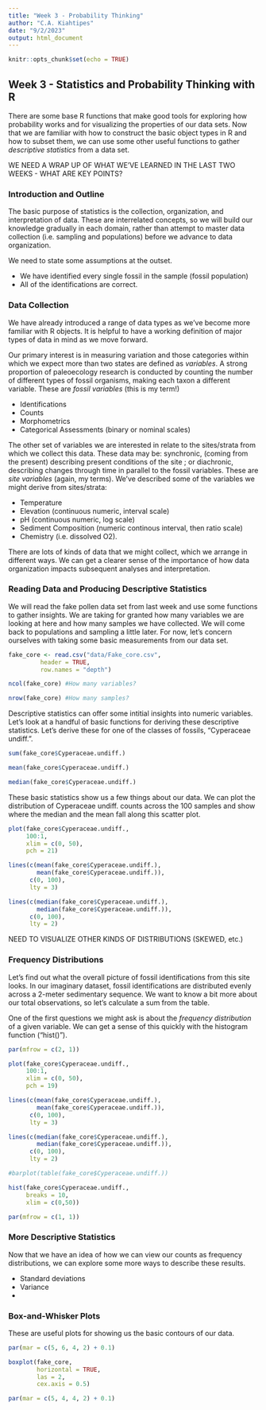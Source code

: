 ```yaml
---
title: "Week 3 - Probability Thinking"
author: "C.A. Kiahtipes"
date: "9/2/2023"
output: html_document
---
```


```r
knitr::opts_chunk$set(echo = TRUE)


```

## Week 3 - Statistics and Probability Thinking with R

There are some base R functions that make good tools for exploring how probability works and for visualizing the properties of our data sets. Now that we are familiar with how to construct the basic object types in R and how to subset them, we can use some other useful functions to gather *descriptive statistics* from a data set. 

WE NEED A WRAP UP OF WHAT WE'VE LEARNED IN THE LAST TWO WEEKS - WHAT ARE KEY POINTS?

### Introduction and Outline

The basic purpose of statistics is the collection, organization, and interpretation of data. These are interrelated concepts, so we will build our knowledge gradually in each domain, rather than attempt to master data collection (i.e. sampling and populations) before we advance to data organization.

We need to state some assumptions at the outset.

* We have identified every single fossil in the sample (fossil population)
* All of the identifications are correct.

### Data Collection

We have already introduced a range of data types as we've become more familiar with R objects. It is helpful to have a working definition of major types of data in mind as we move forward.

Our primary interest is in measuring variation and those categories within which we expect more than two states are defined as *variables*. A strong proportion of paleoecology research is conducted by counting the number of different types of fossil organisms, making each taxon a different variable. These are *fossil variables* (this is my term!)

* Identifications
* Counts
* Morphometrics
* Categorical Assessments (binary or nominal scales)

The other set of variables we are interested in relate to the sites/strata from which we collect this data. These data may be: synchronic, (coming from the present) describing present conditions of the site ; or diachronic, describing changes through time in parallel to the fossil variables. These are *site variables* (again, my terms). We've described some of the variables we might derive from sites/strata:

* Temperature
* Elevation (continuous numeric, interval scale)
* pH (continuous numeric, log scale)
* Sediment Composition (numeric continous interval, then ratio scale)
* Chemistry (i.e. dissolved O2).

There are lots of kinds of data that we might collect, which we arrange in different ways. We can get a clearer sense of the importance of how data organization impacts subsequent analyses and interpretation.

### Reading Data and Producing Descriptive Statistics

We will read the fake pollen data set from last week and use some functions to gather insights. We are taking for granted how many variables we are looking at here and how many samples we have collected. We will come back to populations and sampling a little later. For now, let's concern ourselves with taking some basic measurements from our data set.

```r

fake_core <- read.csv("data/Fake_core.csv",
         header = TRUE,
         row.names = "depth")

ncol(fake_core) #How many variables?

nrow(fake_core) #How many samples?

```

Descriptive statistics can offer some intitial insights into numeric variables. Let's look at a handful of basic functions for deriving these descriptive statistics. Let's derive these for one of the classes of fossils, "Cyperaceae undiff.".

```r

sum(fake_core$Cyperaceae.undiff.)

mean(fake_core$Cyperaceae.undiff.)

median(fake_core$Cyperaceae.undiff.)

```

These basic statistics show us a few things about our data. We can plot the distribution of Cyperaceae undiff. counts across the 100 samples and show where the median and the mean fall along this scatter plot.

```r

plot(fake_core$Cyperaceae.undiff.,
     100:1,
     xlim = c(0, 50),
     pch = 21)

lines(c(mean(fake_core$Cyperaceae.undiff.),
        mean(fake_core$Cyperaceae.undiff.)),
      c(0, 100),
      lty = 3)

lines(c(median(fake_core$Cyperaceae.undiff.),
        median(fake_core$Cyperaceae.undiff.)),
      c(0, 100),
      lty = 2)


```

NEED TO VISUALIZE OTHER KINDS OF DISTRIBUTIONS (SKEWED, etc.)



### Frequency Distributions

Let's find out what the overall picture of fossil identifications from this site looks. In our imaginary dataset, fossil identifications are distributed evenly across a 2-meter sedimentary sequence. We want to know a bit more about our total observations, so let's calculate a sum from the table.

One of the first questions we might ask is about the *frequency distribution* of a given variable. We can get a sense of this quickly with the histogram function ("hist()"). 

```r

par(mfrow = c(2, 1))

plot(fake_core$Cyperaceae.undiff.,
     100:1,
     xlim = c(0, 50),
     pch = 19)

lines(c(mean(fake_core$Cyperaceae.undiff.),
        mean(fake_core$Cyperaceae.undiff.)),
      c(0, 100),
      lty = 3)

lines(c(median(fake_core$Cyperaceae.undiff.),
        median(fake_core$Cyperaceae.undiff.)),
      c(0, 100),
      lty = 2)

#barplot(table(fake_core$Cyperaceae.undiff.))

hist(fake_core$Cyperaceae.undiff., 
     breaks = 10,
     xlim = c(0,50))

par(mfrow = c(1, 1))

```

### More Descriptive Statistics

Now that we have an idea of how we can view our counts as frequency distributions, we can explore some more ways to describe these results.

* Standard deviations
* Variance
* 

### Box-and-Whisker Plots

These are useful plots for showing us the basic contours of our data.

```r

par(mar = c(5, 6, 4, 2) + 0.1)

boxplot(fake_core, 
        horizontal = TRUE, 
        las = 2, 
        cex.axis = 0.5)

par(mar = c(5, 4, 4, 2) + 0.1)

```











